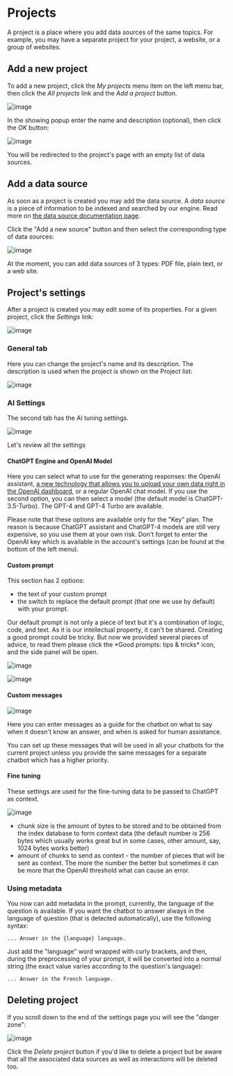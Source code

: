 
# Projects

A project is a place where you add data sources of the same topics. For example, you may have a separate project for your project, a website, or a group of websites. 
 
## Add a new project
To add a new project, click the *My projects* menu item on the left menu bar, then click the *All projects* link and the *Add a project* button. 

![image](https://github.com/StubbornDeer/enum-docs-nextra/assets/91156314/12bce434-ca3f-4917-acac-dc5ba57ac9bb)

In the showing popup enter the name and description (optional), then click the *OK* button:

![image](https://github.com/StubbornDeer/enum-docs-nextra/assets/91156314/441f62d0-164a-4dfe-922e-36dc4768f4ba)

You will be redirected to the project's page with an empty list of data sources.

## Add a data source
As soon as a project is created you may add the data source. A *data source* is a piece of information to be indexed and searched by our engine. Read more on [the data source documentation page](https://www.enumhq.com/docs/guide/data-sources).

 Click the "Add a new source" button and then select the corresponding type of data sources:

![image](https://github.com/StubbornDeer/enum-docs-nextra/assets/91156314/5407348c-fac1-4a47-b9a3-b15b9a90267a)

<Callout>
  At the moment, you can add data sources of 3 types: PDF file, plain text, or a web site.
 </Callout>

## Project's settings
After a project is created you may edit some of its properties. For a given project, click the *Settings* link:

![image](https://github.com/StubbornDeer/enum-docs-nextra/assets/91156314/65e08c3c-e6b2-4dde-b106-a4a2b670b33c)

### General tab
Here you can change the project's name and its description.
The description is used when the project is shown on the Project list:

![image](https://github.com/StubbornDeer/enum-docs-nextra/assets/91156314/8830a897-5661-43d8-a29c-ececf5722b7f)

### AI Settings
The second tab has the AI tuning settings. 

![image](https://github.com/StubbornDeer/enum-docs-nextra/assets/91156314/cd5ebc03-1448-4cd4-9c57-113de9c1ff7f)

Let's review all the settings

#### ChatGPT Engine and OpenAI Model
Here you can select what to use for the generating responses: the OpenAI assistant, [a new technology that allows you to upload your own data right in the OpenAI dashboard](https://platform.openai.com/assistants), or a regular OpenAI chat model. If you use the second option, you can then select a model (the default model is ChatGPT-3.5-Turbo). The GPT-4 and GPT-4 Turbo are available.

<Callout>
  Please note that these options are available only for the "Key" plan. The reason is because ChatGPT assistant and ChatGPT-4 models are still very expensive, so you use them at your own risk.
</Callout>
<Callout>
  Don't forget to enter the OpenAI key which is available in the account's settings (can be found at the bottom of the left menu).
</Callout>

#### Custom prompt
This section has 2 options:
- the text of your custom prompt
- the switch to replace the default prompt (that one we use by default) with your prompt.

<Callout>
  Our default prompt is not only a piece of text but it's a combination of logic, code, and text. As it is our intellectual property, it can't be shared.
</Callout>

<Callout>
  Creating a good prompt could be tricky. But now we provided several pieces of advice, to read them please click the *Good prompts: tips & tricks* icon, and the side panel will be open.
</Callout>

![image](https://github.com/StubbornDeer/enum-docs-nextra/assets/91156314/8aae9f9b-200d-4d1b-8d6c-d81b2ae95e7b)

![image](https://github.com/StubbornDeer/enum-docs-nextra/assets/91156314/05426410-6653-4d2d-b68f-2b4a81ae1004)

#### Custom messages

![image](https://github.com/StubbornDeer/enum-docs-nextra/assets/91156314/dc6c53c5-90f6-4cbb-97e5-fcd12ebd1226)

Here you can enter messages as a guide for the chatbot on what to say when it doesn't know an answer, and when is asked for human assistance.

<Callout>
  You can set up these messages that will be used in all your chatbots for the current project unless you provide the same messages for a separate chatbot which has a higher priority.
</Callout>

#### Fine tuning

These settings are used for the fine-tuning data to be passed to ChatGPT as context.

![image](https://github.com/StubbornDeer/enum-docs-nextra/assets/91156314/fbb21915-aac0-4121-b205-dae197848f28)

- chunk size is the amount of bytes to be stored and to be obtained from the index database to form context data (the default number is 256 bytes which usually works great but in some cases, other amount, say, 1024 bytes works better)
- amount of chunks to send as context - the number of pieces that will be sent as context. The more the number the better but sometimes it can be more that the OpenAI threshold what can cause an error.


### Using metadata
You now can add metadata in the prompt, currently, the language of the question is available. If you want the chatbot to answer always in the language of question (that is detected automatically), use the following syntax:

```
... Answer in the {language} language.
```

Just add the "language" word wrapped with curly brackets, and then, during the preprocessing of your prompt, it will be converted into a normal string (the exact value varies according to the question's language):

```
... Answer in the French language.
```

## Deleting project
If you scroll down to the end of the settings page you will see the "danger zone":

![image](https://github.com/StubbornDeer/enum-docs-nextra/assets/91156314/61854521-efd4-4eb1-9abc-4e71ccff992e)

Click the *Delete project* button if you'd like to delete a project but be aware that all the associated data sources as well as interactions will be deleted too.
